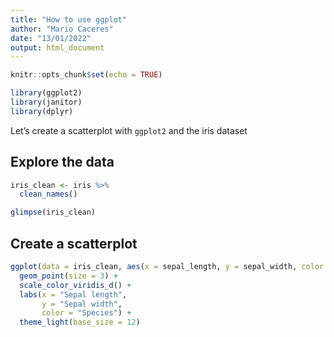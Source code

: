 ```yaml
---
title: "How to use ggplot"
author: "Mario Caceres"
date: "13/01/2022"
output: html_document
---
```


```r
knitr::opts_chunk$set(echo = TRUE)
```

```r
library(ggplot2)
library(janitor)
library(dplyr)
```

Let's create a scatterplot with `ggplot2` and the iris dataset

## Explore the data

```r
iris_clean <- iris %>% 
  clean_names()

glimpse(iris_clean)
```

## Create a scatterplot

```r
ggplot(data = iris_clean, aes(x = sepal_length, y = sepal_width, color = species)) +
  geom_point(size = 3) +
  scale_color_viridis_d() +
  labs(x = "Sepal length",
       y = "Sepal width",
       color = "Species") +
  theme_light(base_size = 12)
```

